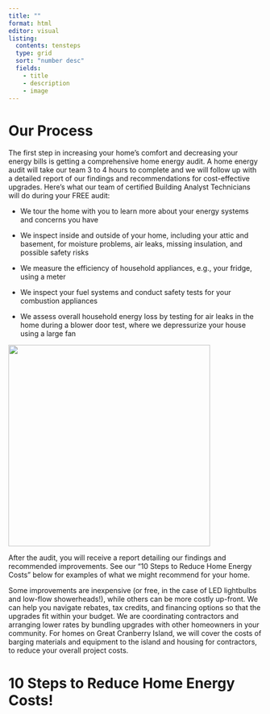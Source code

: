 ```yaml
---
title: ""
format: html
editor: visual
listing:
  contents: tensteps
  type: grid
  sort: "number desc"
  fields: 
    - title
    - description
    - image
---
```


# Our Process

The first step in increasing your home’s comfort and decreasing your energy bills is getting a comprehensive home energy audit. A home energy audit will take our team 3 to 4 hours to complete and we will follow up with a detailed report of our findings and recommendations for cost-effective upgrades. Here’s what our team of certified Building Analyst Technicians will do during your FREE audit:

::: {layout-ncol=2}

-   We tour the home with you to learn more about your energy systems and concerns you have

-   We inspect inside and outside of your home, including your attic and basement, for moisture problems, air leaks, missing insulation, and possible safety risks

-   We measure the efficiency of household appliances, e.g., your fridge, using a meter

-   We inspect your fuel systems and conduct safety tests for your combustion appliances

-   We assess overall household energy loss by testing for air leaks in the home during a blower door test, where we depressurize your house using a large fan

![](images/blower_door.jpg){height=400px fig-align="right" text-align="right" fig-alt="People with the blower door, mesuring the pressure difference" }
:::

After the audit, you will receive a report detailing our findings and recommended improvements. See our “10 Steps to Reduce Home Energy Costs” below for examples of what we might recommend for your home. 

Some improvements are inexpensive (or free, in the case of LED lightbulbs and low-flow showerheads!), while others can be more costly up-front. We can help you navigate rebates, tax credits, and financing options so that the upgrades fit within your budget. We are coordinating contractors and arranging lower rates by bundling upgrades with other homeowners in your community. For homes on Great Cranberry Island, we will cover the costs of barging materials and equipment to the island and housing for contractors, to reduce your overall project costs.

# 10 Steps to Reduce Home Energy Costs!
